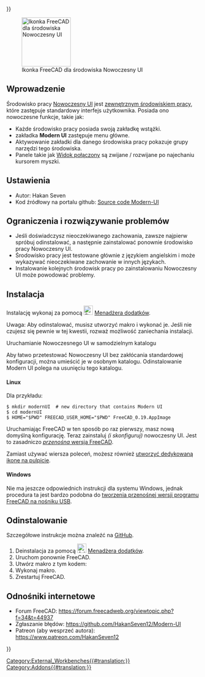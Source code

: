<languages/>
{{UnfinishedDocu{{#translation:}}}}

[[Image:ModernUI_workbench_icon.svg|thumb|128px|Ikonka FreeCAD dla środowiska Nowoczesny UI]]

{{TOCright}}

<span id="Introduction"></span>
==Wprowadzenie==

Środowisko pracy [[ModernUI_Workbench/pl|Nowoczesny UI]] jest [[External_workbenches/pl|zewnętrznym środowiskiem pracy]], które zastępuje standardowy interfejs użytkownika. Posiada ono nowoczesne funkcje, takie jak:
* Każde środowisko pracy posiada swoją zakładkę wstążki.
* zakładka '''Modern UI'''  zastępuje menu główne.
* Aktywowanie zakładki dla danego środowiska pracy pokazuje grupy narzędzi tego środowiska.
* Panele takie jak [[Combo_view/pl|Widok połączony]] są zwijane / rozwijane po najechaniu kursorem myszki.

<span id="References"></span>
==Ustawienia==

* Autor: Hakan Seven
* Kod źródłowy na portalu github: [https://github.com/HakanSeven12/Modern-UI Source code Modern-UI]

<span id="Limitations_and_Troubleshooting"></span>
==Ograniczenia i rozwiązywanie problemów==

* Jeśli doświadczysz nieoczekiwanego zachowania, zawsze najpierw spróbuj odinstalować, a następnie zainstalować ponownie środowisko pracy Nowoczesny UI.
* Środowisko pracy jest testowane głównie z językiem angielskim i może wykazywać nieoczekiwane zachowanie w innych językach.
* Instalowanie kolejnych środowisk pracy po zainstalowaniu Nowoczesny UI może powodować problemy.

<span id="Install"></span>
==Instalacja==

Instalację wykonaj za pomocą [[Image:Std_AddonMgr.svg|24px|link=Std_AddonMgr]] [[Std_AddonMgr/pl|Menadżera dodatków]].

Uwaga: Aby odinstalować, musisz utworzyć makro i wykonać je. Jeśli nie czujesz się pewnie w tej kwestii, rozważ możliwość zaniechania instalacji.

<span id="Running_Modern_UI_in_a_self-contained_directory"></span>
Uruchamianie Nowoczesnego UI w samodzielnym katalogu

Aby łatwo przetestować Nowoczesny UI bez zakłócania standardowej konfiguracji, można umieścić je w osobnym katalogu. Odinstalowanie Modern UI polega na usunięciu tego katalogu. {{Version/pl|0.19}}

<span id="Linux"></span>
====Linux====

Dla przykładu:

<pre>
$ mkdir modernUI  # new directory that contains Modern UI
$ cd modernUI
$ HOME="$PWD" FREECAD_USER_HOME="$PWD" FreeCAD_0.19.AppImage
</pre>

Uruchamiając FreeCAD w ten sposób po raz pierwszy, masz nową domyślną konfigurację. Teraz zainstaluj ''(i skonfiguruj)'' nowoczesny UI. Jest to zasadniczo [[Download/pl#Uwagi_dla_u.C5.BCytkownik.C3.B3w_systemu_GNU.2FLinux|''przenośna'' wersja FreeCAD]].

Zamiast używać wiersza poleceń, możesz również [[Start_up_and_Configuration/pl#Uruchamianie_programu_FreeCAD_z_pulpitu|utworzyć dedykowaną ikonę na pulpicie]].

<span id="Windows"></span>
====Windows====

Nie ma jeszcze odpowiednich instrukcji dla systemu Windows, jednak procedura ta jest bardzo podobna do [[Start_up_and_Configuration/pl#Uruchamianie_programu_FreeCAD_z_no.C5.9Bnika_USB|tworzenia przenośnej wersji programu FreeCAD na nośniku USB]].

<span id="Uninstall"></span>
==Odinstalowanie==

Szczegółowe instrukcje można znaleźć na [https://github.com/HakanSeven12/Modern-UI#uninstallation GitHub].

# Deinstalacja za pomocą [[Image:AddonManager.svg|24px|link=Std_AddonMgr/pl]] [[Std_AddonMgr/pl|Menadżera dodatków]].
# Uruchom ponownie FreeCAD.
# Utwórz makro z tym kodem:{{Code|code=
from PySide2 import QtCore, QtGui, QtWidgets
mw = FreeCADGui.getMainWindow()
mw.menuBar().show()
 
WBList = FreeCADGui.listWorkbenches()
for WB in WBList:
    FreeCADGui.activateWorkbench(WB)
    for tb in mw.findChildren(QtWidgets.QToolBar):
        tb.show()
}}
# Wykonaj makro.
# Zrestartuj FreeCAD.

<span id="Links"></span>
==Odnośniki internetowe==

<div class="mw-translate-fuzzy">
* Forum FreeCAD: https://forum.freecadweb.org/viewtopic.php?f=34&t=44937
* Zgłaszanie błędów: https://github.com/HakanSeven12/Modern-UI
* Patreon (aby wesprzeć autora): https://www.patreon.com/HakanSeven12
</div>


{{Userdocnavi{{#translation:}}}}
[[Category:External_Workbenches{{#translation:}}]]
[[Category:Addons{{#translation:}}]]